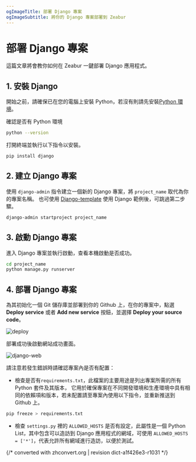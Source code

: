 ```yaml
---
ogImageTitle: 部署 Django 專案
ogImageSubtitle: 將你的 Django 專案部署到 Zeabur
---
```


# 部署 Django 專案

這篇文章將會教你如何在 Zeabur 一鍵部署 Django 應用程式。

## 1. 安裝 Django

開始之前，請確保已在您的電腦上安裝 Python，若沒有則請先安裝[Python 環境](https://www.python.org/downloads/)。

確認是否有 Python 環境

```bash
python --version
```

打開終端並執行以下指令以安裝。

```bash
pip install django
```

## 2. 建立 Django 專案

使用 `django-admin` 指令建立一個新的 Django 專案，將 `project_name` 取代為你的專案名稱。
也可使用 [Django-template](https://github.com/zeabur/django-template) 使用 Django 範例後，可跳過第二步驟。

```bash
django-admin startproject project_name
```

## 3. 啟動 Django 專案

進入 Django 專案並執行啟動，查看本機啟動是否成功。

```bash
cd project_name
python manage.py runserver
```

## 4. 部署 Django 專案

為其初始化一個 Git 儲存庫並部署到你的 Github 上，在你的專案中，點選 **Deploy service** 或者 **Add new service** 按鈕，並選擇 **Deploy your source code**。

![deploy](/framework/deploy.png)

部署成功後啟動網站成功畫面。

![django-web](/framework/django/django.png)

請注意若發生錯誤時請確認專案內是否有配置：

- 檢查是否有`requirements.txt`，此檔案的主要用途是列出專案所需的所有 Python 套件及其版本，
  它用於確保專案在不同開發環境和生產環境中具有相同的依賴項和版本，若未配置請至專案內使用以下指令，並重新推送到 Github 上。

```bash
pip freeze > requirements.txt
```

- 檢查 `settings.py` 裡的 `ALLOWED_HOSTS` 是否有設定，此屬性是一個 Python List，其中包含可以造訪到 Django 應用程式的網域，可使用 `ALLOWED_HOSTS = ['*']`，代表允許所有網域進行造訪，以便於測試。

{/* converted with zhconvert.org | revision dict-a1f426e3-r1031 */}
